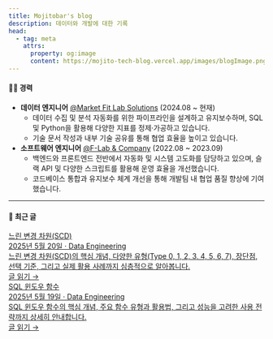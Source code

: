 ```yaml
---
title: Mojitobar's blog
description: 데이터와 개발에 대한 기록
head:
  - tag: meta
    attrs:
      property: og:image
      content: https://mojito-tech-blog.vercel.app/images/blogImage.png
---
```



#### 👨‍💻 경력

- **데이터 엔지니어** [@Market Fit Lab Solutions](https://www.mfitlab.com/solutions) (2024.08 ~ 현재)
  - 데이터 수집 및 분석 자동화를 위한 파이프라인을 설계하고 유지보수하며, SQL 및 Python을 활용해 다양한 지표를 정제·가공하고 있습니다.
  - 기술 문서 작성과 내부 기술 공유를 통해 협업 효율을 높이고 있습니다.
- **소프트웨어 엔지니어** [@F-Lab & Company](https://f-lab.kr/) (2022.08 ~ 2023.09)
  - 백엔드와 프론트엔드 전반에서 자동화 및 시스템 고도화를 담당하고 있으며, 슬랙 API 및 다양한 스크립트를 활용해 운영 효율을 개선했습니다.
  - 코드베이스 통합과 유지보수 체계 개선을 통해 개발팀 내 협업 품질 향상에 기여했습니다.
---

#### 📄 최근 글

<div className="recent-posts">
  <a className="recent-post" href="/de-wiki/etl_vs_elt/">
    <div className="recent-post-content">
      <div className="recent-post-title">느린 변경 차원(SCD)</div>
      <div className="recent-post-meta">2025년 5월 20일 · Data Engineering</div>
      <div className="recent-post-desc">
        느린 변경 차원(SCD)의 핵심 개념, 다양한 유형(Type 0, 1, 2, 3, 4, 5, 6, 7), 장단점, 선택 기준, 그리고 실제 활용 사례까지 심층적으로 알아봅니다.
      </div>
      <div className="recent-post-action">글 읽기 →</div>
    </div>
  </a>
  <a className="recent-post" href="/de-wiki/normalization_denormalization_guide/">
    <div className="recent-post-content">
      <div className="recent-post-title">SQL 윈도우 함수</div>
      <div className="recent-post-meta">2025년 5월 19일 · Data Engineering</div>
      <div className="recent-post-desc">
        SQL 윈도우 함수의 핵심 개념, 주요 함수 유형과 활용법, 그리고 성능을 고려한 사용 전략까지 상세히 안내합니다.
      </div>
      <div className="recent-post-action">글 읽기 →</div>
    </div>
  </a>
</div>
